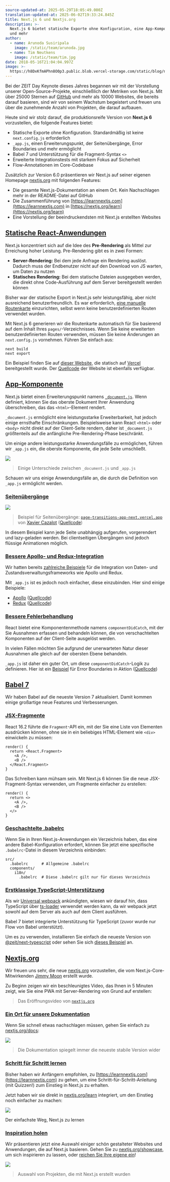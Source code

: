 ```yaml
---
source-updated-at: 2025-05-29T18:05:49.000Z
translation-updated-at: 2025-06-02T19:33:24.845Z
title: Next.js 6 und Nextjs.org
description: >-
  Next.js 6 bietet statische Exporte ohne Konfiguration, eine App-Komponente, Babel 7
  und mehr
author:
  - name: Arunoda Susiripala
    image: /static/team/arunoda.jpg
  - name: Tim Neutkens
    image: /static/team/tim.jpg
date: 2018-05-16T21:04:04.997Z
image: >-
  https://h8DxKfmAPhn8O0p3.public.blob.vercel-storage.com/static/blog/next-6/twitter-card.png
---
```


Bei der ZEIT Day Keynote dieses Jahres begannen wir mit der Vorstellung unserer Open-Source-Projekte, einschließlich der Metriken von Next.js. Mit über 25000 Sternen auf [GitHub](https://github.com/vercel/next.js) und mehr als 10000 Websites, die bereits darauf basieren, sind wir von seinem Wachstum begeistert und freuen uns über die zunehmende Anzahl von Projekten, die darauf aufbauen.

Heute sind wir stolz darauf, die produktionsreife Version von **Next.js 6** vorzustellen, die folgende Features bietet:

*   Statische Exporte ohne Konfiguration. Standardmäßig ist keine `next.config.js` erforderlich
*   `_app.js`, einen Erweiterungspunkt, der Seitenübergänge, Error Boundaries und mehr ermöglicht
*   Babel 7 und Unterstützung für die Fragment-Syntax `<>`
*   Erweiterte Integrationstests mit starkem Fokus auf Sicherheit
*   Flow-Annotationen im Core-Codebase

Zusätzlich zur Version 6.0 präsentieren wir Next.js auf seiner eigenen Homepage [nextjs.org](https://nextjs.org) mit folgenden Features:

*   Die gesamte Next.js-Dokumentation an einem Ort. Kein Nachschlagen mehr in der README-Datei auf GitHub
*   Die Zusammenführung von [https://learnnextjs.com](https://learnnextjs.com) in [https://nextjs.org/learn](https://nextjs.org/learn)
*   Eine Vorstellung der beeindruckendsten mit Next.js erstellten Websites

[Statische React-Anwendungen](#static-react-applications)
-------------------------------------------------------

Next.js konzentriert sich auf die Idee des **Pre-Rendering** als Mittel zur Erreichung hoher Leistung. Pre-Rendering gibt es in zwei Formen:

*   **Server-Rendering:** Bei dem jede Anfrage ein Rendering auslöst. Dadurch muss der Endbenutzer nicht auf den Download von JS warten, um Daten zu nutzen
*   **Statisches Rendering:** Bei dem statische Dateien ausgegeben werden, die direkt ohne Code-Ausführung auf dem Server bereitgestellt werden können

Bisher war der statische Export in Next.js sehr leistungsfähig, aber nicht ausreichend benutzerfreundlich. Es war erforderlich, [eine manuelle Routenkarte](/docs#static-html-export) einzurichten, selbst wenn keine benutzerdefinierten Routen verwendet wurden.

Mit Next.js 6 generieren wir die Routenkarte automatisch für Sie basierend auf dem Inhalt Ihres `pages/`-Verzeichnisses. Wenn Sie keine erweiterten benutzerdefinierten Routen verwenden, müssen Sie keine Änderungen an `next.config.js` vornehmen. Führen Sie einfach aus:

```
next build
next export
```

Ein Beispiel finden Sie auf [dieser Website](https://out-khozebgbnl.now.sh/), die statisch auf [Vercel](https://vercel.com) bereitgestellt wurde. Der [Quellcode](https://github.com/vercel/next.js/tree/canary/examples/basic-css) der Website ist ebenfalls verfügbar.

[App-Komponente](#app-component)
-------------------------------

Next.js bietet einen Erweiterungspunkt namens [`_document.js`](https://github.com/vercel/next.js#custom-document). Wenn definiert, können Sie das oberste Dokument Ihrer Anwendung überschreiben, das das `<html>`-Element rendert.

`_document.js` ermöglicht eine leistungsstarke Erweiterbarkeit, hat jedoch einige ernsthafte Einschränkungen. Beispielsweise kann React `<html>` oder `<body>` nicht direkt auf der Client-Seite rendern, daher ist `_document.js` größtenteils auf die anfängliche Pre-Rendering-Phase beschränkt.

Um einige andere leistungsstarke Anwendungsfälle zu ermöglichen, führen wir `_app.js` ein, die oberste Komponente, die jede Seite umschließt.

![](https://h8DxKfmAPhn8O0p3.public.blob.vercel-storage.com/static/blog/next-6/document-app-differences.png)

> Einige Unterschiede zwischen `_document.js` und `_app.js`

Schauen wir uns einige Anwendungsfälle an, die durch die Definition von `_app.js` ermöglicht werden.

### [Seitenübergänge](#page-transitions)

![](https://h8DxKfmAPhn8O0p3.public.blob.vercel-storage.com/static/blog/next-6/page-transitions.png)

> Beispiel für Seitenübergänge: [`page-transitions-app-next.vercel.app`](https://page-transitions-app-next.vercel.app) von [Xavier Cazalot](https://github.com/xavczen%22) ([Quellcode](https://github.com/xavczen/nextjs-page-transitions))

In diesem Beispiel kann jede Seite unabhängig aufgerufen, vorgerendert und lazy-geladen werden. Bei clientseitigen Übergängen sind jedoch flüssige Animationen möglich.

### [Bessere Apollo- und Redux-Integration](#better-apollo-and-redux-integration)

Wir hatten bereits [zahlreiche Beispiele](https://github.com/vercel/next.js/tree/canary/examples) für die Integration von Daten- und Zustandsverwaltungsframeworks wie Apollo und Redux.

Mit `_app.js` ist es jedoch noch einfacher, diese einzubinden. Hier sind einige Beispiele:

*   [Apollo](https://apollo-app-next.vercel.app) ([Quellcode](https://github.com/vercel/next.js/tree/canary/examples/with-apollo))
*   [Redux](https://redux-app-next.vercel.app) ([Quellcode](https://github.com/vercel/next.js/tree/canary/examples/with-redux))

### [Bessere Fehlerbehandlung](#better-error-handling)

React bietet eine Komponentenmethode namens `componentDidCatch`, mit der Sie Ausnahmen erfassen und behandeln können, die von verschachtelten Komponenten auf der Client-Seite ausgelöst werden.

In vielen Fällen möchten Sie aufgrund der unerwarteten Natur dieser Ausnahmen alle gleich auf der obersten Ebene behandeln.

`_app.js` ist daher ein guter Ort, um diese `componentDidCatch`-Logik zu definieren. Hier ist ein [Beispiel](https://error-app-next.vercel.app) für Error Boundaries in Aktion ([Quellcode](https://github.com/vercel/next.js/tree/canary/examples/with-componentdidcatch))

[Babel 7](#babel-7)
-------------------

Wir haben Babel auf die neueste Version 7 aktualisiert. Damit kommen einige großartige neue Features und Verbesserungen.

### [JSX-Fragmente](#jsx-fragments)

React 16.2 führte die `Fragment`-API ein, mit der Sie eine Liste von Elementen ausdrücken können, ohne sie in ein beliebiges HTML-Element wie `<div>` einwickeln zu müssen:

```
render() {
  return <React.Fragment>
    <A />,
    <B />
  </React.Fragment>
}
```

Das Schreiben kann mühsam sein. Mit Next.js 6 können Sie die neue JSX-Fragment-Syntax verwenden, um Fragmente einfacher zu erstellen:

```
render() {
  return <>
    <A />,
    <B />
  </>
}
```

### [Geschachtelte .babelrc](#nested-babelrc)

Wenn Sie in Ihren Next.js-Anwendungen ein Verzeichnis haben, das eine andere Babel-Konfiguration erfordert, können Sie jetzt eine spezifische `.babelrc`-Datei in diesem Verzeichnis einbinden:

```
src/
  .babelrc      # Allgemeine .babelrc
  components/
    i18n/
      .babelrc  # Diese .babelrc gilt nur für dieses Verzeichnis
```

### [Erstklassige TypeScript-Unterstützung](#first-class-typescript-support)

Als wir [Universal webpack](/blog/next-5) ankündigten, wiesen wir darauf hin, dass TypeScript über [ts-loader](https://github.com/TypeStrong/ts-loader) verwendet werden kann, da wir webpack jetzt sowohl auf dem Server als auch auf dem Client ausführen.

Babel 7 bietet integrierte Unterstützung für TypeScript (zuvor wurde nur Flow von Babel unterstützt).

Um es zu verwenden, installieren Sie einfach die neueste Version von [@zeit/next-typescript](https://github.com/vercel/next-plugins/tree/master/packages/next-typescript/#readme) oder sehen Sie sich [dieses Beispiel](https://github.com/vercel/next.js/tree/canary/examples/with-typescript) an.

[Nextjs.org](#nextjsorg)
------------------------

Wir freuen uns sehr, die neue [nextjs.org](https://nextjs.org) vorzustellen, die vom Next.js-Core-Mitwirkenden [Jimmy Moon](https://twitter.com/ragingwind) erstellt wurde.

Zu Beginn zeigen wir ein beschleunigtes Video, das Ihnen in 5 Minuten zeigt, wie Sie eine PWA mit Server-Rendering von Grund auf erstellen:

> Das Eröffnungsvideo von [`nextjs.org`](https://nextjs.org/)

### [Ein Ort für unsere Dokumentation](#one-place-for-our-documentation)

Wenn Sie schnell etwas nachschlagen müssen, gehen Sie einfach zu [nextjs.org/docs](/docs):

![](https://h8DxKfmAPhn8O0p3.public.blob.vercel-storage.com/static/blog/next-6/docs.png)

> Die Dokumentation spiegelt immer die neueste stabile Version wider

### [Schritt für Schritt lernen](#learn-step-by-step)

Bisher haben wir Anfängern empfohlen, zu [https://learnnextjs.com](https://learnnextjs.com) zu gehen, um eine Schritt-für-Schritt-Anleitung (mit Quizzen!) zum Einstieg in Next.js zu erhalten.

Jetzt haben wir sie direkt in [nextjs.org/learn](https://nextjs.org/learn) integriert, um den Einstieg noch einfacher zu machen:

![](https://h8DxKfmAPhn8O0p3.public.blob.vercel-storage.com/static/blog/next-6/learn.png)

Der einfachste Weg, Next.js zu lernen

### [Inspiration holen](#get-inspired)

Wir präsentieren jetzt eine Auswahl einiger schön gestalteter Websites und Anwendungen, die auf Next.js basieren. Gehen Sie zu [nextjs.org/showcase](https://nextjs.org/showcase), um sich inspirieren zu lassen, oder [reichen Sie Ihre eigene ein](https://github.com/vercel/next.js/issues/new?template=4.Nextjs.org_showcase.md)!

![](https://h8DxKfmAPhn8O0p3.public.blob.vercel-storage.com/static/blog/next-6/showcase.png)

> Auswahl von Projekten, die mit Next.js erstellt wurden